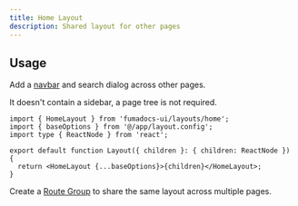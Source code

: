 ```yaml
---
title: Home Layout
description: Shared layout for other pages
---
```



## Usage

Add a [navbar](/docs/ui/layouts/navbar) and search dialog across other pages.

It doesn't contain a sidebar, a page tree is not required.

```tsx title="/app/(home)/layout.tsx"
import { HomeLayout } from 'fumadocs-ui/layouts/home';
import { baseOptions } from '@/app/layout.config';
import type { ReactNode } from 'react';

export default function Layout({ children }: { children: ReactNode }) {
  return <HomeLayout {...baseOptions}>{children}</HomeLayout>;
}
```

Create a [Route Group](https://nextjs.org/docs/app/building-your-application/routing/route-groups) to share the same layout across multiple pages.

<Files>
  <Folder name="(home)" defaultOpen>
    <File name="page.tsx" />
    <File name="layout.tsx" />
  </Folder>
  <Folder name="/docs">
    <Folder name={'[[..slugs]]'}>
      <File name="page.tsx" />
    </Folder>
    <File name="layout.tsx" />
  </Folder>
</Files>
